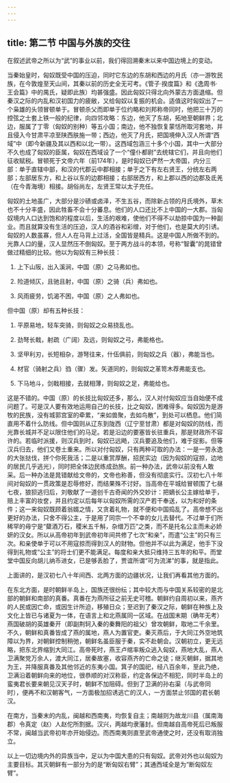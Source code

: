 ```yaml
---
---
---
```

title: 第二节 中国与外族的交往
---




在叙述武帝之所以为“武”的事业以前，我们得回溯秦末以来中国边境上的变动。

当秦始皇时，匈奴既受中国的压迫，同时它东边的东胡和西边的月氏（亦一游牧民族，在今敦煌至天山间，其秦以前的历史全无可考。《管子·揆度篇》和《逸周书·王会篇》中的禺氏，疑即此族）均甚强盛。因此匈奴只得北向外蒙古方面退缩。但秦汉之际的内乱和汉初国力的疲敝，又给匈奴以复振的机会。适值这时匈奴出了一个枭雄的头领冒顿单于。冒顿杀父而即单于位约略和刘邦称帝同时，他把三十万的控弦之士套上铁一般的纪律，向四邻攻略：东边，他灭了东胡，拓地至朝鲜界；北边，服属了丁零（匈奴的别种）等五小国；南边，他不独恢复蒙恬所取河套地，并且侵入今甘肃平凉至陕西肤施一带；西边，他灭了月氏，把国境伸入汉人所谓“西域”中（即今新疆及其以西和以北一带）。这西域包涵三十多个小国，其中一大部分不久也成了匈奴的臣属，匈奴在西域设了一个“僮仆都尉”去统辖它们，并且向他们征收赋税。冒顿死于文帝六年（前174年），是时匈奴已俨然一大帝国，内分三部：单于直辖中部，和汉的代郡云中郡相接；单于之下有左右贤王，分统左右两部；左部居东方，和上谷以东的边郡相接；右部居西方，和上郡以西的边郡及氐羌（在今青海境）相接。胡俗尚左，左贤王常以太子充任。

匈奴的土地虽广，大部分是沙碛或卤泽，不生五谷，而除新占领的月氏境外，草木也不十分丰盛，因此牲畜不会十分蕃息。他们的人口还比不上中国的一大郡。当匈奴境内人口达到饱和的程度以后，生活的艰难，使他们不得不以劫掠中国为一种副业。而且就算没有生活的压迫，汉人的酒谷和彩缯，对于他们，也是莫大的引诱。匈奴的人数虽寡，但人人在马背上过活，全国皆是精兵。这是中国人所做不到的。光靠人口的量，汉人显然压不倒匈奴。至于两方战斗的本领，号称“智囊”的晁错曾做过精细的比较。他以为匈奴有三种长技：

1. 上下山阪，出入溪涧，中国（原）之马弗如也。

2. 险道倾仄，且驰且射，中国（原）之骑（兵）弗如也。

3. 风雨疲劳，饥渴不困，中国（原）之人弗如也。

但中国（原）却有五种长技：

1. 平原易地，轻车突骑，则匈奴之众易挠乱也。

2. 劲弩长戟，射疏（广阔）及远，则匈奴之弓，弗能格也。

3. 坚甲利刃，长短相杂，游弩往来，什伍俱前，则匈奴之兵（器），弗能当也。

4. 材官（骑射之兵）驺（骤）发。矢道同的，则匈奴之革笥木荐弗能支也。

5. 下马地斗，剑戟相接，去就相薄，则匈奴之足，弗能给也。

这是不错的。中国（原）的长技比匈奴还多，那么，汉人对付匈奴应当自始便不成问题了。可是汉人要有效地运用自己的长技，比之匈奴，困难得多。匈奴因为是游牧的民族，没有城郭宫室的牵累，“来如兽聚，去如鸟散”，到处可以栖息。他们简直用不着什么防线。但中国则从辽东到陇西（辽宁至甘肃）都是对匈奴的防线，而光靠长城并不足以限住他们的马足。若是沿边的要塞皆长驻重兵，那是财政所不容许的。若临时派援，则汉兵到时，匈奴已远飏，汉兵要追及他们，难于捉影。但等汉兵归去，他们又卷土重来。所以对付匈奴，只有两种可取的办法：一是一劳永逸的大张挞伐，拼个你死我活；二是以重赏厚酬，招民实边（因为匈奴的寇掠，边地的居民几乎逃光），同时把全体边民练成劲旅。前一种办法，武帝以前没有人敢采。后一种办法是晁错献给文帝的，文帝也称善，但没有彻底实行。汉初七八十年间对匈奴的一贯政策是忍辱修好，而结果殊不讨好。当高帝在平城给冒顿围了七昼七夜，狼狈逃归后，刘敬献了一道创千古奇闻的外交妙计：把嫡长公主嫁给单于，赔上丰富的妆奁，并且约定以后每年以匈奴所需的汉产若干奉送，以为和好的条件；这一来匈奴既顾着翁婿之情，又贪着礼物，就不便和中国捣乱了。高帝想不出更好的办法，只舍不得公主，于是用了同宗一个不幸的女儿去替代。不过单于们所稀罕的毋宁是“糵酒万石，稷米五千斛，杂缯万匹”之类，而不是托名公主而未必娇妍的汉女。所以从高帝初年到武帝初年间共修了七次“和亲”，而遣“公主”的只有三次。和亲使单于可以不用寇掠而得到汉人的财物。但他并不以此为满足，他手下没得到礼物或“公主”的将士们更不能满足。每度和亲大抵只维持三五年的和平。而堂堂中国反向胡儿纳币进女，已是够丢脸了，贾谊所谓“可为流涕”的事，就是指此。

上面讲的，是汉初七八十年间西、北两方面的边疆状况，让我们再看其他方面的。

在东北方面，是时朝鲜半岛上，国族还很纷纭；其中较大而与中国关系较密的是北部的朝鲜和南部的真番。真番在为燕所征之前无史可稽。朝鲜约自周初以来，燕齐的人民或因亡命，或因生计所迫，移殖日众；至迟到了秦汉之际，朝鲜在种族上及文化上皆已与诸夏为一体，在语言上和北燕属同一区域。在战国末期（确年无考）燕国破胡的英雄秦开（即副荆轲入秦的秦舞阳的祖父）曾攻朝鲜，取地二千余里。不久，朝鲜和真番皆成了燕的属地，燕人为置官吏。秦灭燕后，于大同江外空地筑障以为界，对朝鲜控制稍弛，朝鲜名虽臣服于秦，实不赴朝会。汉朝初立，更无远略，把东北界缩到大同江。高帝死时，燕王卢绾率叛众逃入匈奴，燕地大乱，燕人卫满聚党万余人，渡大同江，居秦故塞，收容燕齐的亡命之徒；继灭朝鲜，据其地为王，并降服真番及其他邻近的东夷小国。箕子的国祀，经八百余年，至此乃绝，卫满沿着朝鲜向来的地位，很恭顺的对汉称臣，约定各保边不相犯，同时半岛上的蛮夷君长要来朝见汉天子时，朝鲜不加阻碍。但到了卫满的孙右渠（与武帝同时），便再不和汉朝客气，一方面极加招诱逃亡的汉人，一方面禁止邻国的君长朝汉。

在南方，当秦末的内乱，闽越和西南夷，均恢复自主；南越则为故龙川县（属南海郡）令真定（赵）人赵佗所割据。汉兴，两越均隶藩封。但南越自高帝死后已叛服不常，闽越当武帝初年亦开始侵边。而西南夷则直至武帝通使之时，还没有取消独立。

以上一切边境内外的异族当中，足以为中国大患的只有匈奴。武帝对外也以匈奴为主要目标。其灭朝鲜有一部分为的是“断匈奴右臂”；其通西域全是为“断匈奴左臂”。